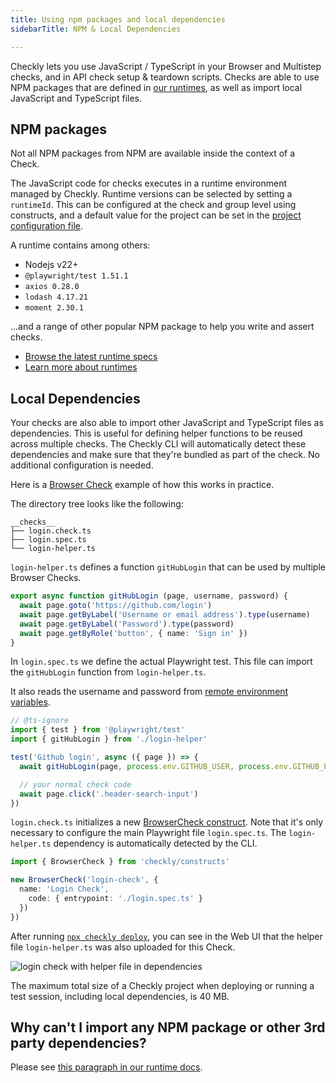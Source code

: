 ```yaml
---
title: Using npm packages and local dependencies
sidebarTitle: NPM & Local Dependencies

---
```


Checkly lets you use JavaScript / TypeScript in your Browser and Multistep checks, and in API check setup & teardown scripts.
Checks are able to use NPM packages that are defined in [our runtimes](/platform/runtimes/overview), as well as import local JavaScript and TypeScript files.


## NPM packages

<Note>Not all NPM packages from NPM are available inside the context of a Check.</Note>

The JavaScript code for checks executes in a runtime environment managed by Checkly.
Runtime versions can be selected by setting a `runtimeId`.
This can be configured at the check and group level using constructs, and a default value for the project can be set in the [project configuration file](/constructs/project#param-checks-runtime-id).

A runtime contains among others:

- Nodejs v22+
- `@playwright/test 1.51.1`
- `axios 0.28.0`
- `lodash 4.17.21`
- `moment 2.30.1`

...and a range of other popular NPM package to help you write and assert checks.

- [Browse the latest runtime specs](/platform/runtimes/runtime-specification)
- [Learn more about runtimes](/platform/runtimes/overview)

## Local Dependencies

Your checks are also able to import other JavaScript and TypeScript files as dependencies.
This is useful for defining helper functions to be reused across multiple checks.
The Checkly CLI will automatically detect these dependencies and make sure that they're bundled as part of the check.
No additional configuration is needed.

Here is a [Browser Check](/detect/synthetic-monitoring/browser-checks/overview) example of how this works in practice.

The directory tree looks like the following:

```
__checks__
├── login.check.ts
├── login.spec.ts
└── login-helper.ts
```

`login-helper.ts` defines a function `gitHubLogin` that can be used by multiple Browser Checks.

```ts login-helper.ts
export async function gitHubLogin (page, username, password) {
  await page.goto('https://github.com/login')
  await page.getByLabel('Username or email address').type(username)
  await page.getByLabel('Password').type(password)
  await page.getByRole('button', { name: 'Sign in' })
}
```

In `login.spec.ts` we define the actual Playwright test. This file can import the `gitHubLogin` function from `login-helper.ts`.

It also reads the username and password from [remote environment variables](/cli/environment-variables).

```ts login.spec.ts
// @ts-ignore
import { test } from '@playwright/test'
import { gitHubLogin } from './login-helper'

test('Github login', async ({ page }) => {
  await gitHubLogin(page, process.env.GITHUB_USER, process.env.GITHUB_PWD)

  // your normal check code
  await page.click('.header-search-input')
})
```

`login.check.ts` initializes a new [BrowserCheck construct](/cli/constructs-reference/#browsercheck). Note that it's only necessary to configure the main Playwright file `login.spec.ts`. The `login-helper.ts` dependency is automatically detected by the CLI.

```ts login.check.ts
import { BrowserCheck } from 'checkly/constructs'

new BrowserCheck('login-check', {
  name: 'Login Check',
    code: { entrypoint: './login.spec.ts' }
  })
})
```

After running [`npx checkly deploy`](/cli/checkly-deploy), you can see in the Web UI that the helper file `login-helper.ts` was also uploaded for this Check.

![login check with helper file in dependencies](/images/docs/images/cli/local-dependency.png)

The maximum total size of a Checkly project when deploying or running a test session, including local dependencies, is 40 MB.

## Why can't I import any NPM package or other 3rd party dependencies?

Please see [this paragraph in our runtime docs](/platform/runtimes/overview#why-can’t-i-import-any-npm-package-or-other-3rd-party-dependencies%3F).
